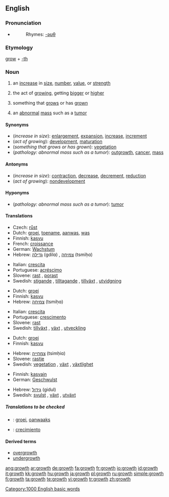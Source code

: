 {{wikipedia}}
==English==

===Pronunciation===
*{{audio|en-us-growth.ogg|Audio (US)}}
*:Rhymes: [[Rhymes:English:-əʊθ|-əʊθ]]

===Etymology===
[[grow]] + [[-th]]

===Noun===
{{en-noun}}

# an [[increase]] in [[size]], [[number]], [[value]], or [[strength]]
# {{biology}} the act of [[growing]], getting [[bigger]] or [[higher]]
# {{biology}} something that [[grow]]s or has [[grown]]
# {{pathology}} an [[abnormal]] [[mass]] such as a [[tumor]]

====Synonyms====
*(''increase in size''): [[enlargement]], [[expansion]], [[increase]], [[increment]]
*(''act of growing''): [[development]], [[maturation]]
*(''something that grows or has grown''): [[vegetation]]
*(''pathology: abnormal mass such as a tumor''): [[outgrowth]], [[cancer]], [[mass]]

====Antonyms====
*(''increase in size''): [[contraction]], [[decrease]], [[decrement]], [[reduction]]
*(''act of growing''): [[nondevelopment]]

====Hyponyms====
*(''pathology: abnormal mass such as a tumor''): [[tumor]]

====Translations====
{{trans-top|increase in size}}
*Czech: [[růst]] {{m}}
*Dutch: [[groei]], [[toename]], [[aanwas]], [[was]]
*Finnish: [[kasvu]]
*French: [[croissance]] {{f}}
*German: [[Wachstum]] {{n}}
*Hebrew: [[גדילה]] (gdilɑ) {{f}}, [[צמיחה]] (tsmiḥɑ) {{f}}
{{trans-mid}}
*Italian: [[crescita]] {{f}}
*Portuguese: [[acréscimo]] {{m}}
*Slovene: [[rast]] {{f}}, [[porast]] {{f}}
*Swedish: [[stigande]] {{n}}, [[tilltagande]] {{n}}, [[tillväxt]] {{c}}, [[utvidgning]] {{c}}
{{trans-bottom}}

{{trans-top|act of growing}}
*Dutch: [[groei]]
*Finnish: [[kasvu]]
*Hebrew: [[צמיחה]] (tsmiḥɑ) {{f}}
{{trans-mid}}
*Italian: [[crescita]] {{f}}
*Portuguese: [[crescimento]] {{m}}
*Slovene: [[rast]] {{f}}
*Swedish: [[tillväxt]] {{c}}, [[växt]] {{c}}, [[utveckling]] {{c}}
{{trans-bottom}}

{{trans-top|something that grows or has grown}}
*Dutch: [[groei]]
*Finnish: [[kasvu]]
{{trans-mid}}
*Hebrew: [[צמחייה]] (tsimḥiɑ) {{f}}
*Slovene: [[rastje]] {{n}}
*Swedish: [[vegetation]] {{c}}, [[växt]] {{c}}, [[växtlighet]] {{c}}
{{trans-bottom}}

{{trans-top|pathology: abnormal mass such as a tumor}}
*Finnish: [[kasvain]]
*German: [[Geschwulst]] {{f}}
{{trans-mid}}
*Hebrew: [[גידול]] (gidul) {{m}}
*Swedish: [[svulst]] {{c}}, [[växt]] {{c}}, [[utväxt]] {{c}}
{{trans-bottom}}

=====Translations to be checked=====
{{checktrans}}
*{{ttbc|Frisian}}: [[groei]], [[oanwaaks]]
*{{ttbc|Spanish}}: [[crecimiento]]

====Derived terms====
*[[overgrowth]]
*[[undergrowth]]

[[Category:1000 English basic words]]

[[ang:growth]]
[[ar:growth]]
[[de:growth]]
[[fa:growth]]
[[fr:growth]]
[[io:growth]]
[[id:growth]]
[[it:growth]]
[[kk:growth]]
[[hu:growth]]
[[ja:growth]]
[[pl:growth]]
[[ru:growth]]
[[simple:growth]]
[[fi:growth]]
[[ta:growth]]
[[te:growth]]
[[vi:growth]]
[[tr:growth]]
[[zh:growth]]